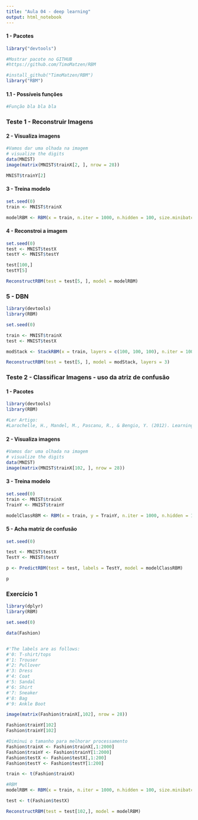 ---
title: "Aula 04 - deep learning"
output: html_notebook
---

#### 1 - Pacotes
```{r}
library("devtools")

#Mostrar pacote no GITHUB
#https://github.com/TimoMatzen/RBM

#install_github("TimoMatzen/RBM")
library("RBM")
```

#### 1.1 - Possíveis funções
```{r}
#Função bla bla bla
```

### Teste 1 - Reconstruir Imagens

#### 2 - Visualiza imagens
```{r}
#Vamos dar uma olhada na imagem
# visualize the digits
data(MNIST)
image(matrix(MNIST$trainX[2, ], nrow = 28))

MNIST$trainY[2]
```

#### 3 - Treina modelo
```{r}

set.seed(0)
train <- MNIST$trainX

modelRBM <- RBM(x = train, n.iter = 1000, n.hidden = 100, size.minibatch = 10, plot = TRUE)
```


#### 4 - Reconstroi a imagem
```{r}
set.seed(0)
test <- MNIST$testX
testY <- MNIST$testY

test[100,]
testY[5]

ReconstructRBM(test = test[5, ], model = modelRBM)
```



### 5 - DBN
```{r}
library(devtools)
library(RBM)

set.seed(0)

train <- MNIST$trainX
test <- MNIST$testX

modStack <- StackRBM(x = train, layers = c(100, 100, 100), n.iter = 1000, size.minibatch = 10)

ReconstructRBM(test = test[5, ], model = modStack, layers = 3)
```


### Teste 2 - Classificar Imagens - uso da atriz de confusão

#### 1 - Pacotes
```{r}
library(devtools)
library(RBM)

#Ler Artigo:
#Larochelle, H., Mandel, M., Pascanu, R., & Bengio, Y. (2012). Learning algorithms for the classification restricted boltzmann machine. Journal of Machine Learning Research, 13(Mar), 643-669.
```


#### 2 - Visualiza imagens
```{r}
#Vamos dar uma olhada na imagem
# visualize the digits
data(MNIST)
image(matrix(MNIST$trainX[102, ], nrow = 28))

```


#### 3 - Treina modelo
```{r}
set.seed(0)
train <- MNIST$trainX
TrainY <- MNIST$trainY

modelClassRBM <- RBM(x = train, y = TrainY, n.iter = 1000, n.hidden = 100, size.minibatch = 10)
```



#### 5 - Acha matriz de confusão
```{r}
set.seed(0)

test <- MNIST$testX
TestY <- MNIST$testY

p <- PredictRBM(test = test, labels = TestY, model = modelClassRBM)

p
```


### Exercício 1
```{r}

library(dplyr)
library(RBM)

set.seed(0)

data(Fashion)


#'The labels are as follows: 
#'0: T-shirt/tops 
#'1: Trouser 
#'2: Pullover 
#'3: Dress 
#'4: Coat 
#'5: Sandal 
#'6: Shirt 
#'7: Sneaker 
#'8: Bag 
#'9: Ankle Boot 

image(matrix(Fashion$trainX[,102], nrow = 28))

Fashion$trainY[102]
Fashion$trainY[102]

#Diminui o tamanho para melhorar processamento
Fashion$trainX <- Fashion$trainX[,1:2000]
Fashion$trainY <- Fashion$trainY[1:2000]
Fashion$testX <- Fashion$testX[,1:200]
Fashion$testY <- Fashion$testY[1:200]

train <- t(Fashion$trainX)

#RBM
modelRBM <- RBM(x = train, n.iter = 1000, n.hidden = 100, size.minibatch = 10, plot = TRUE)

test <- t(Fashion$testX)

ReconstructRBM(test = test[102,], model = modelRBM)

```
